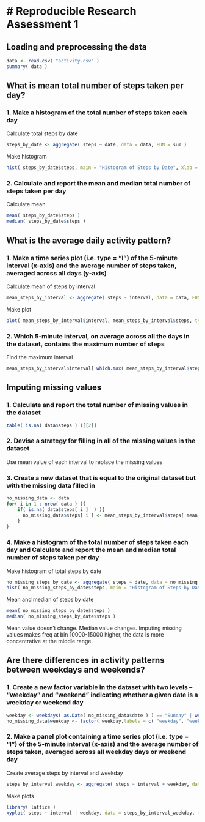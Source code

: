 # Reproducible Research Assessment 1
====================================================


## Loading and preprocessing the data

```r
data <- read.csv( "activity.csv" )
summary( data )
```

## What is mean total number of steps taken per day?

### 1. Make a histogram of the total number of steps taken each day

Calculate total steps by date
```r
steps_by_date <- aggregate( steps ~ date, data = data, FUN = sum )
```

Make histogram
```r
hist( steps_by_date$steps, main = "Histogram of Steps by Date", xlab = "Steps" )
```

### 2. Calculate and report the mean and median total number of steps taken per day

Calculate mean
```r
mean( steps_by_date$steps )
median( steps_by_date$steps )
```

## What is the average daily activity pattern?

### 1. Make a time series plot (i.e. type = "l") of the 5-minute interval (x-axis) and the average number of steps taken, averaged across all days (y-axis)

Calculate mean of steps by interval
```r
mean_steps_by_interval <- aggregate( steps ~ interval, data = data, FUN = mean )
```

Make plot
```r
plot( mean_steps_by_interval$interval, mean_steps_by_interval$steps, type = "l", main = "Steps by Inteval", xlab = "Interval", ylab = "Steps" )
```

### 2. Which 5-minute interval, on average across all the days in the dataset, contains the maximum number of steps

Find the maximum interval
```r
mean_steps_by_interval$interval[ which.max( mean_steps_by_interval$steps ) ]
```

## Imputing missing values

### 1. Calculate and report the total number of missing values in the dataset

```r
table( is.na( data$steps ) )[[2]]
```

### 2. Devise a strategy for filling in all of the missing values in the dataset

Use mean value of each interval to replace the missing values

### 3. Create a new dataset that is equal to the original dataset but with the missing data filled in

```r
no_missing_data <- data
for( i in 1 : nrow( data ) ){
    if( is.na( data$steps[ i ]  ) ){
      no_missing_data$steps[ i ] <- mean_steps_by_interval$steps[ mean_steps_by_interval$interval == data$interval[ i ] ]
    }
}
```

### 4. Make a histogram of the total number of steps taken each day and Calculate and report the mean and median total number of steps taken per day

Make histogram of total steps by date
```r
no_missing_steps_by_date <- aggregate( steps ~ date, data = no_missing_data, FUN = sum )
hist( no_missing_steps_by_date$steps, main = "Histogram of Steps by Date after imputing missing values", xlab = "Steps" )
```

Mean and median of steps by date
```r
mean( no_missing_steps_by_date$steps )
median( no_missing_steps_by_date$steps )
```

Mean value doesn't change. 
Median value changes. 
Imputing missing values makes freq at bin 10000-15000 higher, the data is more concentrative at the middle range.

## Are there differences in activity patterns between weekdays and weekends?

### 1. Create a new factor variable in the dataset with two levels – “weekday” and “weekend” indicating whether a given date is a weekday or weekend day

```r
weekday <- weekdays( as.Date( no_missing_data$date ) ) == "Sunday" | weekdays( as.Date( no_missing_data$date ) ) == "Saturday"
no_missing_data$weekday <- factor( weekday,labels = c( "weekday", "weekend") )
```

### 2. Make a panel plot containing a time series plot (i.e. type = "l") of the 5-minute interval (x-axis) and the average number of steps taken, averaged across all weekday days or weekend day

Create average steps by interval and weekday
```r
steps_by_interval_weekday <- aggregate( steps ~ interval + weekday, data = no_missing_data, FUN = mean )
```

Make plots
```r
library( lattice )
xyplot( steps ~ interval | weekday, data = steps_by_interval_weekday, type = "l", layout = c( 1, 2 ), main = "Steps by Interval (Weekend vs Weekday)" )
```
